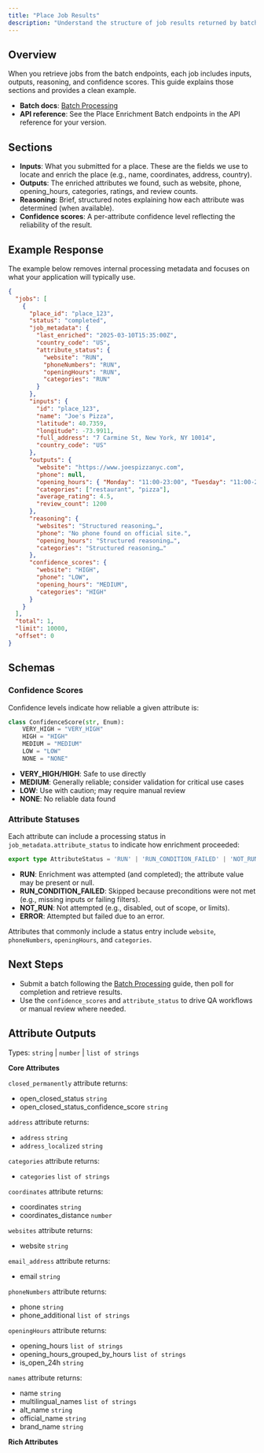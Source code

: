 ```yaml
---
title: "Place Job Results"
description: "Understand the structure of job results returned by batch endpoints"
---
```



## Overview

When you retrieve jobs from the batch endpoints, each job includes inputs, outputs, reasoning, and confidence scores. This guide explains those sections and provides a clean example.

- **Batch docs**: [Batch Processing](/guides/batch-processing)
- **API reference**: See the Place Enrichment Batch endpoints in the API reference for your version.

## Sections

- **Inputs**: What you submitted for a place. These are the fields we use to locate and enrich the place (e.g., name, coordinates, address, country).
- **Outputs**: The enriched attributes we found, such as website, phone, opening_hours, categories, ratings, and review counts.
- **Reasoning**: Brief, structured notes explaining how each attribute was determined (when available).
- **Confidence scores**: A per-attribute confidence level reflecting the reliability of the result.

## Example Response

The example below removes internal processing metadata and focuses on what your application will typically use.

```json
{
  "jobs": [
    {
      "place_id": "place_123",
      "status": "completed",
      "job_metadata": {
        "last_enriched": "2025-03-10T15:35:00Z",
        "country_code": "US",
        "attribute_status": {
          "website": "RUN",
          "phoneNumbers": "RUN",
          "openingHours": "RUN",
          "categories": "RUN"
        }
      },
      "inputs": {
        "id": "place_123",
        "name": "Joe's Pizza",
        "latitude": 40.7359,
        "longitude": -73.9911,
        "full_address": "7 Carmine St, New York, NY 10014",
        "country_code": "US"
      },
      "outputs": {
        "website": "https://www.joespizzanyc.com",
        "phone": null,
        "opening_hours": { "Monday": "11:00-23:00", "Tuesday": "11:00-23:00" },
        "categories": ["restaurant", "pizza"],
        "average_rating": 4.5,
        "review_count": 1200
      },
      "reasoning": {
        "websites": "Structured reasoning…",
        "phone": "No phone found on official site.",
        "opening_hours": "Structured reasoning…",
        "categories": "Structured reasoning…"
      },
      "confidence_scores": {
        "website": "HIGH",
        "phone": "LOW",
        "opening_hours": "MEDIUM",
        "categories": "HIGH"
      }
    }
  ],
  "total": 1,
  "limit": 10000,
  "offset": 0
}
```

## Schemas

### Confidence Scores

Confidence levels indicate how reliable a given attribute is:

```python
class ConfidenceScore(str, Enum):
    VERY_HIGH = "VERY_HIGH"
    HIGH = "HIGH"
    MEDIUM = "MEDIUM"
    LOW = "LOW"
    NONE = "NONE"
```

- **VERY_HIGH/HIGH**: Safe to use directly
- **MEDIUM**: Generally reliable; consider validation for critical use cases
- **LOW**: Use with caution; may require manual review
- **NONE**: No reliable data found

### Attribute Statuses

Each attribute can include a processing status in `job_metadata.attribute_status` to indicate how enrichment proceeded:

```ts
export type AttributeStatus = 'RUN' | 'RUN_CONDITION_FAILED' | 'NOT_RUN' | 'ERROR'
```

- **RUN**: Enrichment was attempted (and completed); the attribute value may be present or null.
- **RUN_CONDITION_FAILED**: Skipped because preconditions were not met (e.g., missing inputs or failing filters).
- **NOT_RUN**: Not attempted (e.g., disabled, out of scope, or limits).
- **ERROR**: Attempted but failed due to an error.

Attributes that commonly include a status entry include `website`, `phoneNumbers`, `openingHours`, and `categories`.

## Next Steps

- Submit a batch following the [Batch Processing](/guides/batch-processing) guide, then poll for completion and retrieve results.
- Use the `confidence_scores` and `attribute_status` to drive QA workflows or manual review where needed.


## Attribute Outputs

Types: `string` | `number` | `list of strings`


**Core Attributes**

`closed_permanently` attribute returns:
  - open_closed_status `string`
  - open_closed_status_confidence_score `string`

`address` attribute returns:
  - `address` `string`
  - `address_localized` `string`

`categories` attribute returns:
  - `categories` `list of strings`

`coordinates` attribute returns:
  - coordinates `string`
  - coordinates_distance `number`

`websites` attribute returns:
  - website `string`

`email_address` attribute returns:
  - email `string`

`phoneNumbers` attribute returns:
  - phone `string`
  - phone_additional `list of strings`

`openingHours` attribute returns:
  - opening_hours `list of strings`
  - opening_hours_grouped_by_hours `list of strings`
  - is_open_24h `string`

`names` attribute returns:
  - name `string`
  - multilingual_names `list of strings`
  - alt_name `string`
  - official_name `string`
  - brand_name `string`

**Rich Attributes**
<SimpleSnippet />